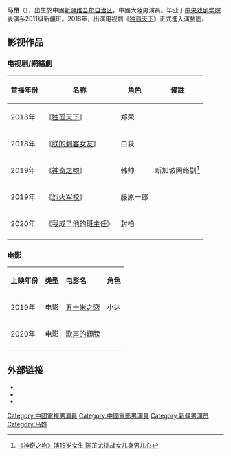 {{Fanpov|time=2020-08-17T12:02:36+00:00}}
{{藝人
| 姓名 = 马昂
| 類型 = 男演員
| 羅馬拼音 = Ang Ma
| 暱稱=
| 國籍 = {{PRC}}
| 民族 = [[塔吉克族|塔吉克族]]
| 出生日期 = {{Birth date and age|1990|2|26}}
| 出生地點 = {{CHN}}[[新疆维吾尔自治区|新疆维吾尔自治区]]
| 居住地 = 
| 職業 = 演員
| 語言 = [[現代標準漢語|國語]]
| 母校 = [[中央戏剧学院|中央戏剧学院]]
| 活躍年代 = 2018年至今
| 經紀公司 = 
| IMDb = 10139452
}}
'''马昂'''（{{bd|1990年|2月26日}}），出生於中國[[新疆维吾尔自治区|新疆维吾尔自治区]]，中國大陸男演員。毕业于[[中央戏剧学院|中央戏剧学院]]表演系2011级新疆班。2018年，出演电视劇《[[独孤天下|独孤天下]]》正式進入演藝圈。

== 影视作品 ==
===电视剧/網絡劇===
{| class="wikitable"
!首播年份
!名称
!角色
!備註
|-
|2018年
|《[[独孤天下|独孤天下]]》
|郑荣
|
|-
|2018年
|《[[朕的刺客女友|朕的刺客女友]]》
|白荻
|
|-
|2019年
|《[[神奇之吻|神奇之吻]]》
|韩帅
|新加坡网络剧<ref>[https://www.zaobao.com.sg/zentertainment/movies-and-tv/story20190426-951769 《神奇之吻》演19岁女生 陈芷尤挑战女儿身男儿心]</ref>
|-
|2019年
|《[[烈火军校|烈火军校]]》
|藤原一郎
|
|-
|2020年
|《[[我成了他的班主任|我成了他的班主任]]》
|封柏
|
|-
|}

===电影===
{| class="wikitable"
|- style="background:pink; color:black" align="center"
| '''上映年份''' ||'''类型'''||'''电影名''' || '''角色'''  
|-
|rowspan="1" |2019年||电影||[[五十米之恋|五十米之恋]]||小达
|-----
|rowspan="1" |2020年||电影||[[歌声的翅膀|歌声的翅膀]]||
|-----
|}

== 外部链接 ==
*{{Sinaweibo|81226520}}
*{{imdb|10139452}}
*{{douban people|1397110}}
[[Category:中國電視男演員|Category:中國電視男演員]]
[[Category:中國電影男演員|Category:中國電影男演員]]
[[Category:新疆男演员|Category:新疆男演员]]
[[Category:马姓|Category:马姓]]